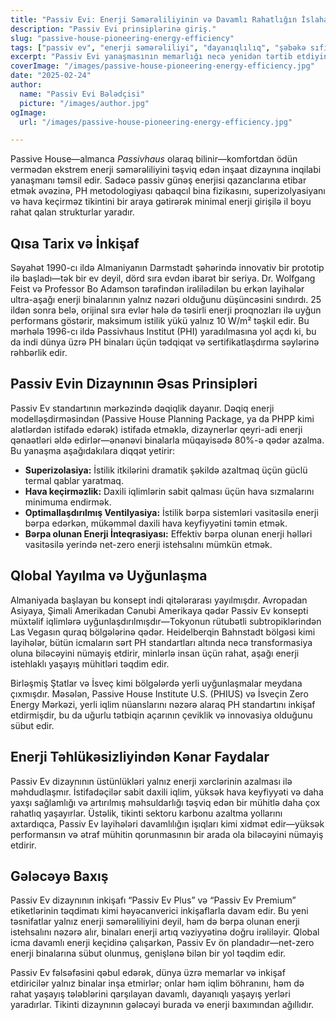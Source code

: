 ```yaml
---
title: "Passiv Evi: Enerji Səmərəliliyinin və Davamlı Rahatlığın İslahatçısı"
description: "Passiv Evi prinsiplərinə giriş."
slug: "passive-house-pioneering-energy-efficiency"
tags: ["passiv ev", "enerji səmərəliliyi", "dayanıqlılıq", "şəbəkə sıfır"]
excerpt: "Passiv Evi yanaşmasının memarlığı necə yenidən tərtib etdiyini kəşf edin—hər hansı bir bina növü və iqlimdə, üstün daxili rahatlıq, kəskin şəkildə azaldılmış enerji istehlakı və karbon emissiyalarında əhəmiyyətli azalma təmin edir."
coverImage: "/images/passive-house-pioneering-energy-efficiency.jpg"
date: "2025-02-24"
author:
  name: "Passiv Evi Bələdçisi"
  picture: "/images/author.jpg"
ogImage:
  url: "/images/passive-house-pioneering-energy-efficiency.jpg"

---
```

Passive House—almanca *Passivhaus* olaraq bilinir—komfortdan ödün vermədən ekstrem enerji səmərəliliyini təşviq edən inşaat dizaynına inqilabi yanaşmanı təmsil edir. Sadəcə passiv günəş enerjisi qazanclarına etibar etmək əvəzinə, PH metodologiyası qabaqcıl bina fizikasını, superizolyasiyanı və hava keçirməz tikintini bir araya gətirərək minimal enerji girişilə il boyu rahat qalan strukturlar yaradır.

## Qısa Tarix və İnkişaf

Səyahət 1990-cı ildə Almaniyanın Darmstadt şəhərində innovativ bir prototip ilə başladı—tək bir ev deyil, dörd sıra evdən ibarət bir seriya. Dr. Wolfgang Feist və Professor Bo Adamson tərəfindən irəlilədilən bu erkən layihələr ultra-aşağı enerji binalarının yalnız nəzəri olduğunu düşüncəsini sındırdı. 25 ildən sonra belə, orijinal sıra evlər hələ də təsirli enerji proqnozları ilə uyğun performans göstərir, maksimum istilik yükü yalnız 10 W/m² təşkil edir. Bu mərhələ 1996-cı ildə Passivhaus Institut (PHI) yaradılmasına yol açdı ki, bu da indi dünya üzrə PH binaları üçün tədqiqat və sertifikatlaşdırma səylərinə rəhbərlik edir.
## Passiv Evin Dizaynının Əsas Prinsipləri

Passiv Ev standartının mərkəzində dəqiqlik dayanır. Dəqiq enerji modelləşdirməsindən (Passive House Planning Package, ya da PHPP kimi alətlərdən istifadə edərək) istifadə etməklə, dizaynerlər qeyri-adi enerji qənaətləri əldə edirlər—ənənəvi binalarla müqayisədə 80%-ə qədər azalma. Bu yanaşma aşağıdakılara diqqət yetirir:
- **Superizolasiya:** İstilik itkilərini dramatik şəkildə azaltmaq üçün güclü termal qablar yaratmaq.
- **Hava keçirməzlik:** Daxili iqlimlərin sabit qalması üçün hava sızmalarını minimuma endirmək.
- **Optimallaşdırılmış Ventilyasiya:** İstilik bərpa sistemləri vasitəsilə enerji bərpa edərkən, mükəmməl daxili hava keyfiyyətini təmin etmək.
- **Bərpa olunan Enerji İnteqrasiyası:** Effektiv bərpa olunan enerji həlləri vasitəsilə yerində net-zero enerji istehsalını mümkün etmək.

## Qlobal Yayılma və Uyğunlaşma

Almaniyada başlayan bu konsept indi qitələrarası yayılmışdır. Avropadan Asiyaya, Şimali Amerikadan Cənubi Amerikaya qədər Passiv Ev konsepti müxtəlif iqlimlərə uyğunlaşdırılmışdır—Tokyonun rütubətli subtropiklərindən Las Vegasın quraq bölgələrinə qədər. Heidelberqin Bahnstadt bölgəsi kimi layihələr, bütün icmaların sərt PH standartları altında necə transformasiya oluna biləcəyini nümayiş etdirir, minlərlə insan üçün rahat, aşağı enerji istehlaklı yaşayış mühitləri təqdim edir.

Birləşmiş Ştatlar və İsveç kimi bölgələrdə yerli uyğunlaşmalar meydana çıxmışdır. Məsələn, Passive House Institute U.S. (PHIUS) və İsveçin Zero Energy Mərkəzi, yerli iqlim nüanslarını nəzərə alaraq PH standartını inkişaf etdirmişdir, bu da uğurlu tətbiqin açarının çeviklik və innovasiya olduğunu sübut edir.
## Enerji Təhlükəsizliyindən Kənar Faydalar

Passiv Ev dizaynının üstünlükləri yalnız enerji xərclərinin azalması ilə məhdudlaşmır. İstifadəçilər sabit daxili iqlim, yüksək hava keyfiyyəti və daha yaxşı sağlamlığı və artırılmış məhsuldarlığı təşviq edən bir mühitlə daha çox rahatlıq yaşayırlar. Üstəlik, tikinti sektoru karbonu azaltma yollarını axtardıqca, Passiv Ev layihələri davamlılığın işıqları kimi xidmət edir—yüksək performansın və ətraf mühitin qorunmasının bir arada ola biləcəyini nümayiş etdirir.

## Gələcəyə Baxış

Passiv Ev dizaynının inkişafı “Passiv Ev Plus” və “Passiv Ev Premium” etiketlərinin təqdimatı kimi həyəcanverici inkişaflarla davam edir. Bu yeni təsnifatlar yalnız enerji səmərəliliyini deyil, həm də bərpa olunan enerji istehsalını nəzərə alır, binaları enerji artıq vəziyyətinə doğru irəliləyir. Qlobal icma davamlı enerji keçidinə çalışarkən, Passiv Ev ön plandadır—net-zero enerji binalarına sübut olunmuş, genişlənə bilən bir yol təqdim edir.

Passiv Ev fəlsəfəsini qəbul edərək, dünya üzrə memarlar və inkişaf etdiricilər yalnız binalar inşa etmirlər; onlar həm iqlim böhranını, həm də rahat yaşayış tələblərini qarşılayan davamlı, dayanıqlı yaşayış yerləri yaradırlar. Tikinti dizaynının gələcəyi burada və enerji baxımından ağıllıdır.
